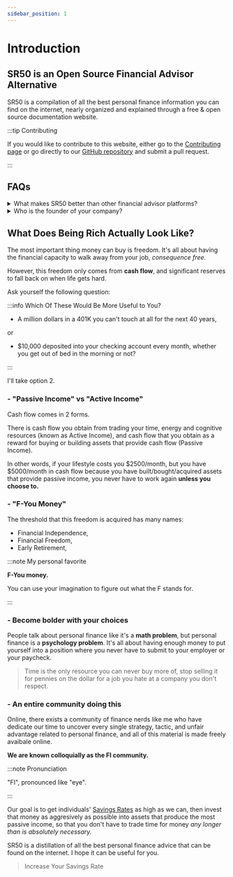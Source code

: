 ```yaml
---
sidebar_position: 1
---
```


# Introduction

## SR50 is an Open Source Financial Advisor Alternative

SR50 is a compilation of all the best personal finance information you can find on the internet, nearly organized and explained through a free & open source documentation website. 

:::tip Contributing

If you would like to contribute to this website, either go to the [Contributing page](community/4-contributing.md) or go directly to our [GitHub repository](https://github.com/tpascarella/sr50) and submit a pull request.

:::

## FAQs

<details>
  <summary>What makes SR50 better than other financial advisor platforms?</summary>

A few things:
- We open source everything we teach, and our educational material is constantly being updated and refined as we obtain user feedback.
- We focus on improving users' Savings Rate, as opposed to Net Worth. Savings Rate is the most important KPI in personal finance, and if you optimize for Savings Rate you can reach the same level of financial independence in just 3-5 years, as would take 35-40 years using a typical financial advisor approach.

</details>

<details>
  <summary>Who is the founder of your company?</summary>

[This guy.](https://tpascarella.github.io)

</details>

## What Does Being Rich Actually Look Like?

The most important thing money can buy is freedom. It's all about having the financial capacity to walk away from your job, *consequence free.* 

However, this freedom only comes from **cash flow**, and significant reserves to fall back on when life gets hard. 

Ask yourself the following question:

:::info Which Of These Would Be More Useful to You?

- A million dollars in a 401K you can't touch at all for the next 40 years,

or

- $10,000 deposited into your checking account every month, whether you get out of bed in the morning or not?

:::

I'll take option 2.

### - "Passive Income" vs "Active Income"

Cash flow comes in 2 forms. 

There is cash flow you obtain from trading your time, energy and cognitive resources (known as Active Income), and cash flow that you obtain as a reward for buying or building assets that provide cash flow (Passive Income).

In other words, if your lifestyle costs you $2500/month, but you have $5000/month in cash flow because you have built/bought/acquired assets that provide passive income, you never have to work again **unless you choose to.** 

### - "F-You Money"

The threshold that this freedom is acquired has many names:

- Financial Independence, 
- Financial Freedom, 
- Early Retirement,

:::note My personal favorite

**F-You money.**

You can use your imagination to figure out what the F stands for.

:::

### - Become bolder with your choices

People talk about personal finance like it's a **math problem**, but personal finance is a **psychology problem**. It's all about having enough money to put yourself into a position where you never have to submit to your employer or your paycheck. 

>Time is the only resource you can never buy more of, stop selling it for pennies on the dollar for a job you hate at a company you don't respect.

### - An entire community doing this

Online, there exists a community of finance nerds like me who have dedicate our time to uncover every single strategy, tactic, and unfair advantage related to personal finance, and all of this material is made freely avaibale online. 

**We are known colloquially as the FI community.**

:::note Pronunciation

"FI", pronounced like "eye".

:::

Our goal is to get individuals' [Savings Rates](/kpis/savings-rate.md) as high as we can, then invest that money as aggresively as possible into assets that produce the most passive income, so that you don't have to trade time for money *any longer than is absolutely necessary.*

SR50 is a distillation of all the best personal finance advice that can be found on the internet. I hope it can be useful for you.

>Increase Your Savings Rate